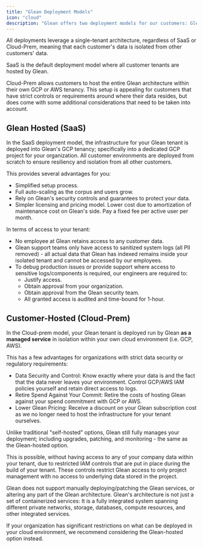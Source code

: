 ```yaml
---
title: "Glean Deployment Models"
icon: "cloud"
description: "Glean offers two deployment models for our customers: Glean hosted (SaaS) and Customer-hosted (Cloud-Prem)."
---
```


 All deployments leverage a single-tenant architecture, regardless of SaaS or Cloud-Prem, meaning that each customer's data is isolated from other customers' data.

SaaS is the default deployment model where all customer tenants are hosted by Glean. 

Cloud-Prem allows customers to host the entire Glean architecture within their own GCP or AWS tenancy. This setup is appealing for customers that have strict controls or requirements around where their data resides, but does come with some additional considerations that need to be taken into account.


## Glean Hosted (SaaS)

In the SaaS deployment model, the infrastructure for your Glean tenant is deployed into Glean's GCP tenancy; specifically into a dedicated GCP project for your organization. All customer environments are deployed from scratch to ensure resiliency and isolation from all other customers.

This provides several advantages for you:

- Simplified setup process.
- Full auto-scaling as the corpus and users grow.
- Rely on Glean's security controls and guarantees to protect your data.
- Simpler licensing and pricing model. Lower cost due to amortization of maintenance cost on Glean's side. Pay a fixed fee per active user per month.

In terms of access to your tenant:

- No employee at Glean retains access to any customer data.
- Glean support teams only have access to sanitized system logs (all PII removed) - all actual data that Glean has indexed remains inside your isolated tenant and cannot be accessed by our employees.
- To debug production issues or provide support where access to sensitive logs/components is required, our engineers are required to:
  - Justify access.
  - Obtain approval from your organization.
  - Obtain approval from the Glean security team.
  - All granted access is audited and time-bound for 1-hour.

## Customer-Hosted (Cloud-Prem)

In the Cloud-prem model, your Glean tenant is deployed run by Glean **as a managed service** in isolation within your own cloud environment (i.e. GCP, AWS). 

This has a few advantages for organizations with strict data security or regulatory requirements:

- Data Security and Control: Know exactly where your data is and the fact that the data never leaves your environment. Control GCP/AWS IAM policies yourself and retain direct access to logs.
- Retire Spend Against Your Commit: Retire the costs of hosting Glean against your spend commitment with GCP or AWS.
- Lower Glean Pricing: Receive a discount on your Glean subscription cost as we no longer need to host the infrastructure for your tenant ourselves.


Unlike traditional "self-hosted" options, Glean still fully manages your deployment; including upgrades, patching, and monitoring - the same as the Glean-hosted option.

This is possible, without having access to any of your company data within your tenant, due to restricted IAM controls that are put in place during the build of your tenant. These controls restrict Glean access to only project management with no access to underlying data stored in the project.

<Warning>
Glean does not support manually deploying/patching the Glean services, or altering any part of the Glean architecture. Glean's architecture is not just a set of containerized services: It is a fully integrated system spanning different private networks, storage, databases, compute resources, and other integrated services.

If your organization has significant restrictions on what can be deployed in your cloud environment, we recommend considering the Glean-hosted option instead.
</Warning>
